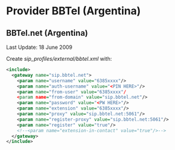 
# Provider BBTel (Argentina) 

 

## BBTel.net (Argentina)

Last Update: 18 June 2009

Create _sip\_profiles/external/bbtel.xml_ with:

```xml
<include>
  <gateway name="sip.bbtel.net">
    <param name="username" value="6385xxxx"/>
    <param name="auth-username" value="<PIN HERE>"/>
    <param name="from-user" value="6385xxxx"/
    <param name="from-domain" value="sip.bbtel.net"/>
    <param name="password" value="<PW HERE>"/>
    <param name="extension" value="6385xxxx"/>
    <param name="proxy" value="sip.bbtel.net:5061"/>
    <param name="register-proxy" value="sip.bbtel.net:5061"/>
    <param name="register" value="true"/>
    <!--<param name="extension-in-contact" value="true"/>-->
  </gateway>
</include> 
```


